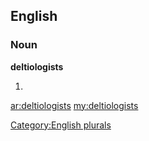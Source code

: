 ==English==

===Noun===
'''deltiologists'''

# {{plural of|[[deltiologist]]}}

[[Category:English plurals]]

[[ar:deltiologists]]
[[my:deltiologists]]